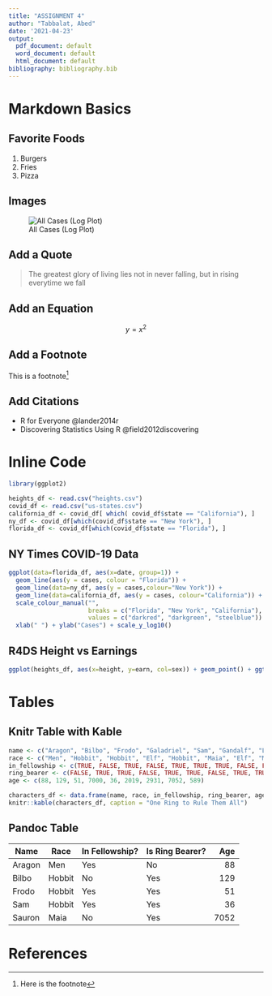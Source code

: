 ```yaml
---
title: "ASSIGNMENT 4"
author: "Tabbalat, Abed"
date: '2021-04-23'
output:
  pdf_document: default
  word_document: default
  html_document: default
bibliography: bibliography.bib
---
```


# Markdown Basics

## Favorite Foods

1. Burgers
2. Fries
3. Pizza

## Images

![All Cases (Log Plot)](10-all-cases-log.png)



## Add a Quote
>The greatest glory of living lies not in never falling, but in rising everytime we fall

## Add an Equation

$$y = x^{2}$$

## Add a Footnote

This is a footnote[^1]

[^1]: Here is the footnote

## Add Citations

* R for Everyone @lander2014r
* Discovering Statistics Using R @field2012discovering



# Inline Code

```r
library(ggplot2)

heights_df <- read.csv("heights.csv")
covid_df <- read.csv("us-states.csv")
california_df <- covid_df[ which( covid_df$state == "California"), ]
ny_df <- covid_df[which(covid_df$state == "New York"), ]
florida_df <- covid_df[which(covid_df$state == "Florida"), ]

```

## NY Times COVID-19 Data
```r
ggplot(data=florida_df, aes(x=date, group=1)) +
  geom_line(aes(y = cases, colour = "Florida")) +
  geom_line(data=ny_df, aes(y = cases,colour="New York")) +
  geom_line(data=california_df, aes(y = cases, colour="California")) +
  scale_colour_manual("",
                      breaks = c("Florida", "New York", "California"),
                      values = c("darkred", "darkgreen", "steelblue")) +
  xlab(" ") + ylab("Cases") + scale_y_log10()
```


## R4DS Height vs Earnings
```r
ggplot(heights_df, aes(x=height, y=earn, col=sex)) + geom_point() + ggtitle("Height vs Earnings") + xlab("Height (Inches)") + ylab("Earnings (Dollars)")

```


# Tables

## Knitr Table with Kable
``` r
name <- c("Aragon", "Bilbo", "Frodo", "Galadriel", "Sam", "Gandalf", "Legolas", "Sauron", "Gollum")
race <- c("Men", "Hobbit", "Hobbit", "Elf", "Hobbit", "Maia", "Elf", "Maia", "Hobbit")
in_fellowship <- c(TRUE, FALSE, TRUE, FALSE, TRUE, TRUE, TRUE, FALSE, FALSE)
ring_bearer <- c(FALSE, TRUE, TRUE, FALSE, TRUE, TRUE, FALSE, TRUE, TRUE)
age <- c(88, 129, 51, 7000, 36, 2019, 2931, 7052, 589)

characters_df <- data.frame(name, race, in_fellowship, ring_bearer, age)
knitr::kable(characters_df, caption = "One Ring to Rule Them All")
```

## Pandoc Table
| Name      | Race      | In Fellowship? | Is Ring Bearer? | Age    |
|-----------|-----------|----------------|-----------------|-------:|
| Aragon    | Men       | Yes            | No              | 88     |
| Bilbo     | Hobbit    | No             | Yes             | 129    |
| Frodo     | Hobbit    | Yes            | Yes             | 51     |
| Sam       | Hobbit    | Yes            | Yes             | 36     |
| Sauron    | Maia      | No             | Yes             | 7052   |
# References